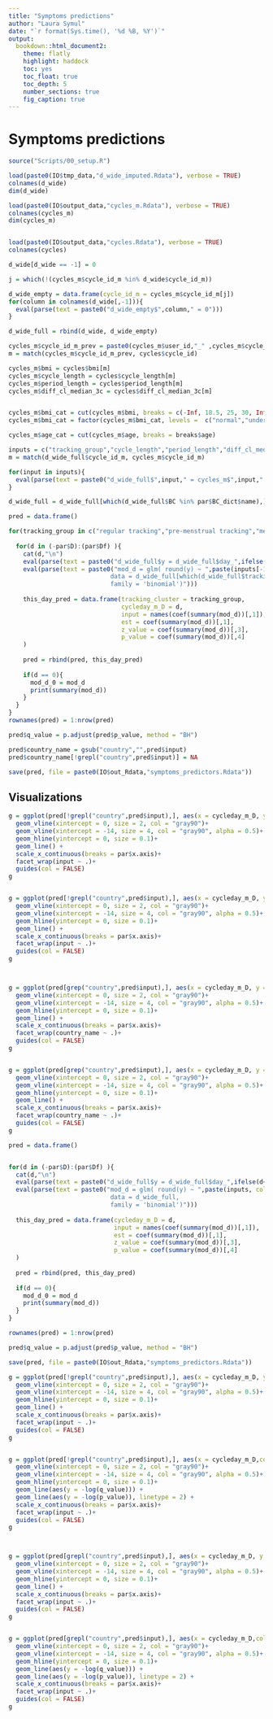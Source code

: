 ```yaml
---
title: "Symptoms predictions"
author: "Laura Symul"
date: "`r format(Sys.time(), '%d %B, %Y')`"
output: 
  bookdown::html_document2: 
    theme: flatly
    highlight: haddock
    toc: yes
    toc_float: true
    toc_depth: 5
    number_sections: true
    fig_caption: true
---
```



# Symptoms predictions


```r
source("Scripts/00_setup.R")
```



```r
load(paste0(IO$tmp_data,"d_wide_imputed.Rdata"), verbose = TRUE)
colnames(d_wide)
dim(d_wide)

load(paste0(IO$output_data,"cycles_m.Rdata"), verbose = TRUE)
colnames(cycles_m)
dim(cycles_m)


load(paste0(IO$output_data,"cycles.Rdata"), verbose = TRUE)
colnames(cycles)
```


```r
d_wide[d_wide == -1] = 0
```



```r

j = which(!(cycles_m$cycle_id_m %in% d_wide$cycle_id_m))

d_wide_empty = data.frame(cycle_id_m = cycles_m$cycle_id_m[j])
for(column in colnames(d_wide[,-1])){
  eval(parse(text = paste0("d_wide_empty$",column," = 0")))
}

d_wide_full = rbind(d_wide, d_wide_empty)
```


```r

cycles_m$cycle_id_m_prev = paste0(cycles_m$user_id,"_" ,cycles_m$cycle_nb_m - 1)
m = match(cycles_m$cycle_id_m_prev, cycles$cycle_id)

cycles_m$bmi = cycles$bmi[m]
cycles_m$cycle_length = cycles$cycle_length[m]
cycles_m$period_length = cycles$period_length[m]
cycles_m$diff_cl_median_3c = cycles$diff_cl_median_3c[m]


cycles_m$bmi_cat = cut(cycles_m$bmi, breaks = c(-Inf, 18.5, 25, 30, Inf), labels = c("underweight","normal","overweight","obese"))
cycles_m$bmi_cat = factor(cycles_m$bmi_cat, levels =  c("normal","underweight","overweight","obese"))

cycles_m$age_cat = cut(cycles_m$age, breaks = breaks$age)

```



```r
inputs = c("tracking_group","cycle_length","period_length","diff_cl_median_3c","BC","age","bmi_cat", "country") #"height","weight",
m = match(d_wide_full$cycle_id_m, cycles_m$cycle_id_m)

for(input in inputs){
  eval(parse(text = paste0("d_wide_full$",input," = cycles_m$",input,"[m]")))
}

d_wide_full = d_wide_full[which(d_wide_full$BC %in% par$BC_dict$name),]
```




```r

pred = data.frame()

for(tracking_group in c("regular tracking","pre-menstrual tracking","menstrual tracking")){
  
  for(d in (-par$D):(par$Df) ){
    cat(d,"\n")
    eval(parse(text = paste0("d_wide_full$y = d_wide_full$day_",ifelse(d<0,"m",""),abs(d))))
    eval(parse(text = paste0("mod_d = glm( round(y) ~ ",paste(inputs[-1], collapse = " + ")," ,
                            data = d_wide_full[which(d_wide_full$tracking_group == tracking_group),],
                            family = 'binomial')")))
    
    this_day_pred = data.frame(tracking_cluster = tracking_group,
                               cycleday_m_D = d,
                               input = names(coef(summary(mod_d))[,1]),
                               est = coef(summary(mod_d))[,1],
                               z_value = coef(summary(mod_d))[,3],
                               p_value = coef(summary(mod_d))[,4]
    )
    
    pred = rbind(pred, this_day_pred)
    
    if(d == 0){
      mod_d_0 = mod_d
      print(summary(mod_d))
    }
  }
}
rownames(pred) = 1:nrow(pred)

pred$q_value = p.adjust(pred$p_value, method = "BH")

pred$country_name = gsub("country","",pred$input)
pred$country_name[!grepl("country",pred$input)] = NA

save(pred, file = paste0(IO$out_Rdata,"symptoms_predictors.Rdata"))
```


## Visualizations

```r

g = ggplot(pred[!grepl("country",pred$input),], aes(x = cycleday_m_D, y = z_value, col = input, linetype = tracking_cluster)) + 
  geom_vline(xintercept = 0, size = 2, col = "gray90")+
  geom_vline(xintercept = -14, size = 4, col = "gray90", alpha = 0.5)+
  geom_hline(yintercept = 0, size = 0.1)+
  geom_line() + 
  scale_x_continuous(breaks = par$x.axis)+
  facet_wrap(input ~ .)+
  guides(col = FALSE)
g


g = ggplot(pred[!grepl("country",pred$input),], aes(x = cycleday_m_D, y = -log10(q_value), col = input, linetype = tracking_cluster)) + 
  geom_vline(xintercept = 0, size = 2, col = "gray90")+
  geom_vline(xintercept = -14, size = 4, col = "gray90", alpha = 0.5)+
  geom_hline(yintercept = 0, size = 0.1)+
  geom_line() + 
  scale_x_continuous(breaks = par$x.axis)+
  facet_wrap(input ~ .)+
  guides(col = FALSE)
g



g = ggplot(pred[grep("country",pred$input),], aes(x = cycleday_m_D, y = z_value, col = input, linetype = tracking_cluster)) + 
  geom_vline(xintercept = 0, size = 2, col = "gray90")+
  geom_vline(xintercept = -14, size = 4, col = "gray90", alpha = 0.5)+
  geom_hline(yintercept = 0, size = 0.1)+
  geom_line() + 
  scale_x_continuous(breaks = par$x.axis)+
  facet_wrap(country_name ~ .)+
  guides(col = FALSE)
g


g = ggplot(pred[grep("country",pred$input),], aes(x = cycleday_m_D, y = -log10(q_value), col = input, linetype = tracking_cluster)) + 
  geom_vline(xintercept = 0, size = 2, col = "gray90")+
  geom_vline(xintercept = -14, size = 4, col = "gray90", alpha = 0.5)+
  geom_hline(yintercept = 0, size = 0.1)+
  geom_line() + 
  scale_x_continuous(breaks = par$x.axis)+
  facet_wrap(country_name ~ .)+
  guides(col = FALSE)
g


```

















```r

pred = data.frame()


for(d in (-par$D):(par$Df) ){
  cat(d,"\n")
  eval(parse(text = paste0("d_wide_full$y = d_wide_full$day_",ifelse(d<0,"m",""),abs(d))))
  eval(parse(text = paste0("mod_d = glm( round(y) ~ ",paste(inputs, collapse = " + ")," ,
                            data = d_wide_full,
                            family = 'binomial')")))
  
  this_day_pred = data.frame(cycleday_m_D = d,
                             input = names(coef(summary(mod_d))[,1]),
                             est = coef(summary(mod_d))[,1],
                             z_value = coef(summary(mod_d))[,3],
                             p_value = coef(summary(mod_d))[,4]
  )
  
  pred = rbind(pred, this_day_pred)
  
  if(d == 0){
    mod_d_0 = mod_d
    print(summary(mod_d))
  }
}

rownames(pred) = 1:nrow(pred)

pred$q_value = p.adjust(pred$p_value, method = "BH")

save(pred, file = paste0(IO$out_Rdata,"symptoms_predictors.Rdata"))

```

```r

g = ggplot(pred[!grepl("country",pred$input),], aes(x = cycleday_m_D, y = z_value, col = input)) + 
  geom_vline(xintercept = 0, size = 2, col = "gray90")+
  geom_vline(xintercept = -14, size = 4, col = "gray90", alpha = 0.5)+
  geom_hline(yintercept = 0, size = 0.1)+
  geom_line() + 
  scale_x_continuous(breaks = par$x.axis)+
  facet_wrap(input ~ .)+
  guides(col = FALSE)
g


g = ggplot(pred[!grepl("country",pred$input),], aes(x = cycleday_m_D,col = input)) + 
  geom_vline(xintercept = 0, size = 2, col = "gray90")+
  geom_vline(xintercept = -14, size = 4, col = "gray90", alpha = 0.5)+
  geom_hline(yintercept = 0, size = 0.1)+
  geom_line(aes(y = -log(q_value))) + 
  geom_line(aes(y = -log(p_value)), linetype = 2) + 
  scale_x_continuous(breaks = par$x.axis)+
  facet_wrap(input ~ .)+
  guides(col = FALSE)
g



g = ggplot(pred[grepl("country",pred$input),], aes(x = cycleday_m_D, y = z_value, col = input)) + 
  geom_vline(xintercept = 0, size = 2, col = "gray90")+
  geom_vline(xintercept = -14, size = 4, col = "gray90", alpha = 0.5)+
  geom_hline(yintercept = 0, size = 0.1)+
  geom_line() + 
  scale_x_continuous(breaks = par$x.axis)+
  facet_wrap(input ~ .)+
  guides(col = FALSE)
g


g = ggplot(pred[grepl("country",pred$input),], aes(x = cycleday_m_D,col = input)) + 
  geom_vline(xintercept = 0, size = 2, col = "gray90")+
  geom_vline(xintercept = -14, size = 4, col = "gray90", alpha = 0.5)+
  geom_hline(yintercept = 0, size = 0.1)+
  geom_line(aes(y = -log(q_value))) + 
  geom_line(aes(y = -log(p_value)), linetype = 2) + 
  scale_x_continuous(breaks = par$x.axis)+
  facet_wrap(input ~ .)+
  guides(col = FALSE)
g


```







